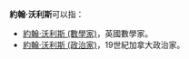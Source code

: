 '''約翰·沃利斯'''可以指：
* [[約翰·沃利斯_(數學家)|約翰·沃利斯 (數學家)]]，英國數學家。
* [[約翰·沃利斯_(政治家)|約翰·沃利斯 (政治家)]]，19世紀加拿大政治家。
{{disambig|Cat=五字人名消歧义}}